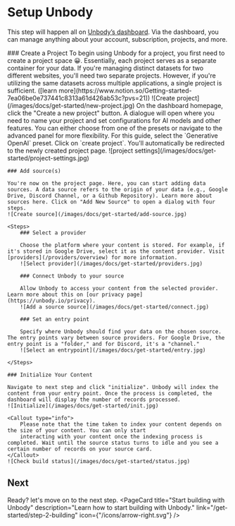 
# Setup Unbody

This step will happen all on [Unbody’s dashboard](https://app.unbody.io/projects). Via the dashboard, you can manage anything about your account, subscription, projects, and more.

<Steps>
    ### Create a Project
    To begin using Unbody for a project, you first need to create a project space 😀. Essentially, each project serves as a separate container for your data. If you're managing distinct datasets for two different websites, you'll need two separate projects. However, if you're utilizing the same datasets across multiple applications, a single project is sufficient. ([learn more](https://www.notion.so/Getting-started-7ea06be0e737441c8313a61d426ab53c?pvs=21))
    ![Create project](/images/docs/get-started/new-project.jpg)
    On the dashboard homepage, click the "Create a new project" button. A dialogue will open where you need to name your project and set configurations for AI models and other features. You can either choose from one of the presets or navigate to the advanced panel for more flexibility. For this guide, select the `Generative OpenAI` preset.  Click on `create project`. You'll automatically be redirected to the newly created project page.
    ![project settings](/images/docs/get-started/project-settings.jpg)

    ### Add source(s)

    You're now on the project page. Here, you can start adding data sources. A data source refers to the origin of your data (e.g., Google Drive, Discord Channel, or a Github Repository). Learn more about sources here. Click on "Add New Source" to open a dialog with four steps.
    ![Create source](/images/docs/get-started/add-source.jpg)

    <Steps>
        ### Select a provider

        Choose the platform where your content is stored. For example, if it's stored in Google Drive, select it as the content provider. Visit [providers](/providers/overview) for more information.
        ![Select provider](/images/docs/get-started/providers.jpg)

        ### Connect Unbody to your source

        Allow Unbody to access your content from the selected provider. Learn more about this on [our privacy page](https://unbody.io/privacy).
        ![Add a source source](/images/docs/get-started/connect.jpg)

        ### Set an entry point

        Specify where Unbody should find your data on the chosen source. The entry points vary between source providers. For Google Drive, the entry point is a "folder," and for Discord, it's a "channel."
        ![Select an entrypoint](/images/docs/get-started/entry.jpg)

    </Steps>

    ### Initialize Your Content

    Navigate to next step and click "initialize". Unbody will index the content from your entry point. Once the process is completed, the dashboard will display the number of records processed.
    ![Initialize](/images/docs/get-started/init.jpg)

    <Callout type="info">
        Please note that the time taken to index your content depends on the size of your content. You can only start
        interacting with your content once the indexing process is completed. Wait until the source status turns to idle and you see a certain number of records on your source card.
    </Callout>
    ![Check build status](/images/docs/get-started/status.jpg)
</Steps>

## Next
Ready? let's move on to the next step.
<PageCard
    title="Start building with Unbody"
    description="Learn how to start building with Unbody."
    link="/get-started/step-2-building"
    icon={"/icons/arrow-right.svg"}
/>
